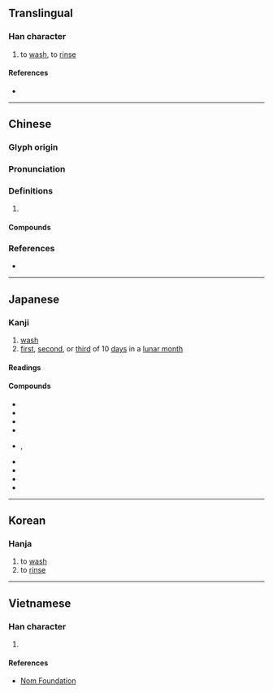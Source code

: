 {{character info/new}}
==Translingual==

===Han character===
{{Han char|rn=85|rad=水|as=07|sn=10|four=33111|canj=EJMU|ids=⿰氵完}}

# to [[wash]], to [[rinse]]

====References====
* {{Han ref|kx=0624.060|dkj=17470|dj=1021.210|hdz=31633.070|uh=6D63|ud=28003|bh=D246|bd=53830}}

----

==Chinese==
{{zh-forms}}

===Glyph origin===
{{Han etym}}

===Pronunciation===
{{zh-pron
|m=浣
|c=wun5,wun2
|mn=oán/oān
|mc=y
|oc=y
|cat=v
}}

===Definitions===
{{zh-hanzi}}

# {{rfdef|zh}}

====Compounds====
{{zh-der|上浣|下浣|中浣|浣滌|浣熊|浣紗溪|浣紗記|浣花日|浣花溪|浣花集|浣衣|浣雪|湔浣腸胃|火浣布|火浣布衫}}

===References===
* {{R:yue:Hanzi}}

----

==Japanese==

===Kanji===
{{ja-kanji|grade=|rs=水07}}

# [[wash]]
# [[first]], [[second]], or [[third]] of 10 [[day]]s in a [[lunar month]]

====Readings====
{{ja-readings
|goon=がん
|kanon=かん
|kun=あら-う<あら-ふ
}}

====Compounds====
{{der-top|Compounds}}
* {{ja-r|浣衣|かんい}}
* {{ja-r|浣濯|かんたく}}
* {{ja-r|浣腸|かんちょう}}
* {{ja-r|火浣布|かかんぷ}}
* {{ja-r|下浣|かかん}}, {{ja-r|下浣|げかん}}
* {{ja-r|三浣|さんかん}}
* {{ja-r|上浣|じょうかん}}
* {{ja-r|中浣|ちゅうかん}}
* {{ja-r|浣%熊|アライ%グマ}}
{{der-bottom}}

----

==Korean==

===Hanja===
{{ko-hanja|hangeul=완|eumhun=|rv=wan|mr=wan|y=wan}}

# to [[wash]]
# to [[rinse]]

----

==Vietnamese==

===Han character===
{{vi-readings|rs=水07|hanviet=hoán}}

# {{defn|lang=vi|sort=水07}}

====References====
* [http://nomfoundation.org/common/nom_details.php?codepoint=6d63 Nom Foundation]